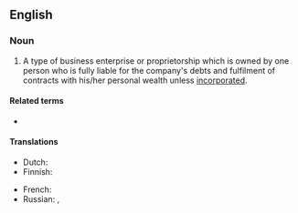 {{also|sole-trader}}
==English==
{{wikipedia}}

===Noun===
{{en-noun}}

# A type of business enterprise or proprietorship which is owned by one person who is fully liable for the company's debts and fulfilment of contracts with his/her personal wealth unless [[incorporated]].

====Related terms====
* {{l|en|sole proprietor}}

====Translations====
{{trans-top|a type of business enterprise}}
* Dutch: {{t+|nl|eenmanszaak|f}}
* Finnish: {{t+|fi|toiminimi}}
{{trans-mid}}
* French: {{t+|fr|auto-entreprise}}
* Russian: {{t+|ru|индивидуа́льный предпринима́тель|m}}, {{t+|ru|ИП|m}}
{{trans-bottom}}
